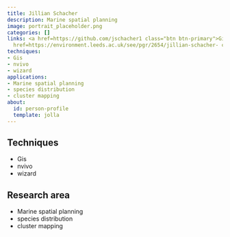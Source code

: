 ```yaml
---
title: Jillian Schacher
description: Marine spatial planning
image: portrait_placeholder.png
categories: []
links: <a href=https://github.com/jschacher1 class="btn btn-primary">Github</a><a
  href=https://environment.leeds.ac.uk/see/pgr/2654/jillian-schacher- class="btn btn-secondary">Website</a>
techniques:
- Gis
- nvivo
- wizard
applications:
- Marine spatial planning
- species distribution
- cluster mapping
about:
  id: person-profile
  template: jolla
---
```

   
:::{#person-profile}
:::
   
##
## Techniques
   
- Gis
- nvivo
- wizard
   
##
## Research area
   
- Marine spatial planning
- species distribution
- cluster mapping
